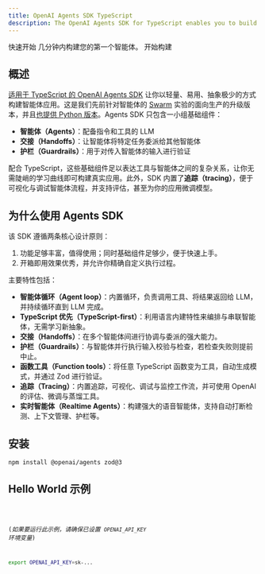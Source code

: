 ```yaml
---
title: OpenAI Agents SDK TypeScript
description: The OpenAI Agents SDK for TypeScript enables you to build agentic AI apps in a lightweight, easy-to-use package with very few abstractions.
---
```




<Hero>
  <Fragment slot="title">快速开始</Fragment>
  <Fragment slot="description">几分钟内构建您的第一个智能体。</Fragment>
  <Fragment slot="cta">开始构建</Fragment>
</Hero>

## 概述

[适用于 TypeScript 的 OpenAI Agents SDK](https://github.com/openai/openai-agents-js)
让你以轻量、易用、抽象极少的方式构建智能体应用。这是我们先前针对智能体的
[Swarm](https://github.com/openai/swarm/tree/main) 实验的面向生产的升级版本，并且[也提供 Python 版本](https://github.com/openai/openai-agents-python)。Agents SDK 只包含一小组基础组件：

- **智能体（Agents）**：配备指令和工具的 LLM
- **交接（Handoffs）**：让智能体将特定任务委派给其他智能体
- **护栏（Guardrails）**：用于对传入智能体的输入进行验证

配合 TypeScript，这些基础组件足以表达工具与智能体之间的复杂关系，让你无需陡峭的学习曲线即可构建真实应用。此外，SDK 内置了**追踪（tracing）**，便于可视化与调试智能体流程，并支持评估，甚至为你的应用微调模型。

## 为什么使用 Agents SDK

该 SDK 遵循两条核心设计原则：

1. 功能足够丰富，值得使用；同时基础组件足够少，便于快速上手。
2. 开箱即用效果优秀，并允许你精确自定义执行过程。

主要特性包括：

- **智能体循环（Agent loop）**：内置循环，负责调用工具、将结果返回给 LLM，并持续循环直到 LLM 完成。
- **TypeScript 优先（TypeScript-first）**：利用语言内建特性来编排与串联智能体，无需学习新抽象。
- **交接（Handoffs）**：在多个智能体间进行协调与委派的强大能力。
- **护栏（Guardrails）**：与智能体并行执行输入校验与检查，若检查失败则提前中止。
- **函数工具（Function tools）**：将任意 TypeScript 函数变为工具，自动生成模式，并通过 Zod 进行验证。
- **追踪（Tracing）**：内置追踪，可视化、调试与监控工作流，并可使用 OpenAI 的评估、微调与蒸馏工具。
- **实时智能体（Realtime Agents）**：构建强大的语音智能体，支持自动打断检测、上下文管理、护栏等。

## 安装

```bash
npm install @openai/agents zod@3
```

## Hello World 示例

<Code lang="typescript" code={helloWorldExample} title="Hello World" />

(_如果要运行此示例，请确保已设置 `OPENAI_API_KEY` 环境变量_)

```bash
export OPENAI_API_KEY=sk-...
```
